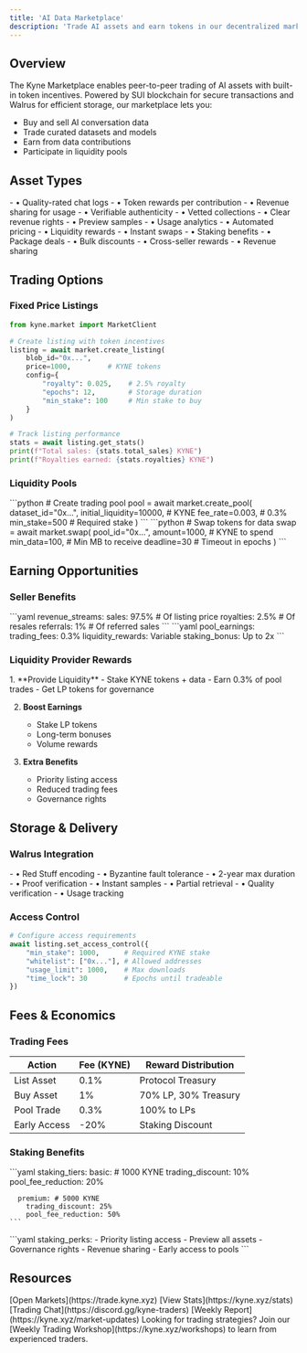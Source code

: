 ```yaml
---
title: 'AI Data Marketplace'
description: 'Trade AI assets and earn tokens in our decentralized marketplace'
---
```


## Overview

The Kyne Marketplace enables peer-to-peer trading of AI assets with built-in token incentives. Powered by SUI blockchain for secure transactions and Walrus for efficient storage, our marketplace lets you:

- Buy and sell AI conversation data
- Trade curated datasets and models
- Earn from data contributions
- Participate in liquidity pools

## Asset Types

<CardGroup cols={2}>
  <Card title="AI Conversations" icon="comments">
    - • Quality-rated chat logs
    - • Token rewards per contribution
    - • Revenue sharing for usage
    - • Verifiable authenticity
  </Card>
  <Card title="Curated Datasets" icon="database">
    - • Vetted collections
    - • Clear revenue rights
    - • Preview samples
    - • Usage analytics
  </Card>
  <Card title="Trading Pools" icon="arrows-rotate">
    - • Automated pricing
    - • Liquidity rewards
    - • Instant swaps
    - • Staking benefits
  </Card>
  <Card title="Model Bundles" icon="box-archive">
    - • Package deals
    - • Bulk discounts
    - • Cross-seller rewards
    - • Revenue sharing
  </Card>
</CardGroup>

## Trading Options

### Fixed Price Listings

```python
from kyne.market import MarketClient

# Create listing with token incentives
listing = await market.create_listing(
    blob_id="0x...",
    price=1000,         # KYNE tokens
    config={
        "royalty": 0.025,    # 2.5% royalty
        "epochs": 12,        # Storage duration
        "min_stake": 100     # Min stake to buy
    }
)

# Track listing performance
stats = await listing.get_stats()
print(f"Total sales: {stats.total_sales} KYNE")
print(f"Royalties earned: {stats.royalties} KYNE")
```

### Liquidity Pools

<CardGroup cols={2}>
  <Card title="Pool Creation" icon="plus">
    ```python
    # Create trading pool
    pool = await market.create_pool(
        dataset_id="0x...",
        initial_liquidity=10000,  # KYNE
        fee_rate=0.003,          # 0.3%
        min_stake=500            # Required stake
    )
    ```
  </Card>
  <Card title="Trading" icon="arrows-rotate">
    ```python
    # Swap tokens for data
    swap = await market.swap(
        pool_id="0x...",
        amount=1000,    # KYNE to spend
        min_data=100,   # Min MB to receive
        deadline=30     # Timeout in epochs
    )
    ```
  </Card>
</CardGroup>

## Earning Opportunities

### Seller Benefits

<CardGroup cols={2}>
  <Card title="Direct Sales" icon="tag">
    ```yaml
    revenue_streams:
      sales: 97.5%    # Of listing price
      royalties: 2.5%  # Of resales
      referrals: 1%    # Of referred sales
    ```
  </Card>
  <Card title="Pool Rewards" icon="chart-line">
    ```yaml
    pool_earnings:
      trading_fees: 0.3%
      liquidity_rewards: Variable
      staking_bonus: Up to 2x
    ```
  </Card>
</CardGroup>

### Liquidity Provider Rewards

<Steps>
  1. **Provide Liquidity**
     - Stake KYNE tokens + data
     - Earn 0.3% of pool trades
     - Get LP tokens for governance
  
  2. **Boost Earnings**
     - Stake LP tokens
     - Long-term bonuses
     - Volume rewards
  
  3. **Extra Benefits**
     - Priority listing access
     - Reduced trading fees
     - Governance rights
</Steps>

## Storage & Delivery

### Walrus Integration

<CardGroup cols={2}>
  <Card title="Asset Storage" icon="database">
    - • Red Stuff encoding
    - • Byzantine fault tolerance
    - • 2-year max duration
    - • Proof verification
  </Card>
  <Card title="Preview System" icon="eye">
    - • Instant samples
    - • Partial retrieval
    - • Quality verification
    - • Usage tracking
  </Card>
</CardGroup>

### Access Control

```python
# Configure access requirements
await listing.set_access_control({
    "min_stake": 1000,      # Required KYNE stake
    "whitelist": ["0x..."], # Allowed addresses
    "usage_limit": 1000,    # Max downloads
    "time_lock": 30         # Epochs until tradeable
})
```

## Fees & Economics

### Trading Fees

| Action | Fee (KYNE) | Reward Distribution |
|--------|------------|-------------------|
| List Asset | 0.1% | Protocol Treasury |
| Buy Asset | 1% | 70% LP, 30% Treasury |
| Pool Trade | 0.3% | 100% to LPs |
| Early Access | -20% | Staking Discount |

### Staking Benefits

<CardGroup cols={2}>
  <Card title="Trading Benefits" icon="percent">
    ```yaml
    staking_tiers:
      basic: # 1000 KYNE
        trading_discount: 10%
        pool_fee_reduction: 20%
      
      premium: # 5000 KYNE
        trading_discount: 25%
        pool_fee_reduction: 50%
    ```
  </Card>
  <Card title="Extra Perks" icon="star">
    ```yaml
    staking_perks:
      - Priority listing access
      - Preview all assets
      - Governance rights
      - Revenue sharing
      - Early access to pools
    ```
  </Card>
</CardGroup>

## Resources

<CardGroup cols={2}>
  <Card title="Trading Dashboard" icon="chart-candlestick">
    [Open Markets](https://trade.kyne.xyz)
  </Card>
  <Card title="Market Analytics" icon="chart-line">
    [View Stats](https://kyne.xyz/stats)
  </Card>
  <Card title="Trader Community" icon="comments-dollar">
    [Trading Chat](https://discord.gg/kyne-traders)
  </Card>
  <Card title="Market Updates" icon="newspaper">
    [Weekly Report](https://kyne.xyz/market-updates)
  </Card>
</CardGroup>

<Note>
Looking for trading strategies? Join our [Weekly Trading Workshop](https://kyne.xyz/workshops) to learn from experienced traders.
</Note>